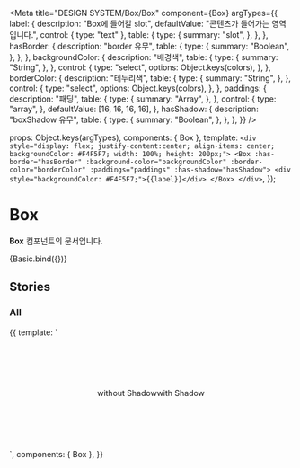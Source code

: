 
<Meta
  title="DESIGN SYSTEM/Box/Box"
  component={Box}
  argTypes={{
    label: {
      description: "Box에 들어갈 slot",
      defaultValue: "콘텐츠가 들어가는 영역입니다.",
      control: { type: "text" },
      table: {
        type: {
          summary: "slot",
        },
      },
    },
    hasBorder: {
      description: "border 유무",
      table: {
        type: {
          summary: "Boolean",
        },
      },
    },
    backgroundColor: {
      description: "배경색",
      table: {
        type: {
          summary: "String",
        },
      },
      control: {
        type: "select",
        options: Object.keys(colors),
      },
    },
    borderColor: {
      description: "테두리색",
      table: {
        type: {
          summary: "String",
        },
      },
      control: {
        type: "select",
        options: Object.keys(colors),
      },
    },
    paddings: {
      description: "패딩",
      table: {
        type: {
          summary: "Array",
        },
      },
      control: {
        type: "array",
      },
      defaultValue: [16, 16, 16, 16],
    },
    hasShadow: {
      description: "boxShadow 유무",
      table: {
        type: {
          summary: "Boolean",
        },
      },
    },
  }}
/>

  props: Object.keys(argTypes),
  components: { Box },
  template: `<div style="display: flex; justify-content:center; align-items: center; backgroundColor: #F4F5F7; width: 100%; height: 200px;">
              <Box :has-border="hasBorder" :background-color="backgroundColor" :border-color="borderColor" :paddings="paddings" :has-shadow="hasShadow">
                <div style="backgroundColor: #F4F5F7;">{{label}}</div>
              </Box>
            </div>`,
});

# Box

**Box** 컴포넌트의 문서입니다.

<Story name="Basic" height="100px">
  {Basic.bind({})}
</Story>

<ArgsTable story="Basic" />

## Stories

### All

<Canvas>
  <Story name="All" height="200px">
    {{
      template: `
        <div style="display: flex; justify-content:center; align-items: center; backgroundColor: #F4F5F7; width: 100%; height: 200px; ">
          <Box style="marginRight: 10px;">
            <div style="backgroundColor: #F4F5F7;">without Shadow</div>
          </Box>
          <Box :has-shadow="true">
            <div style="backgroundColor: #F4F5F7;">with Shadow</div>
          </Box>
        </div>
        `,
      components: { Box },
    }}
  </Story>
</Canvas>
